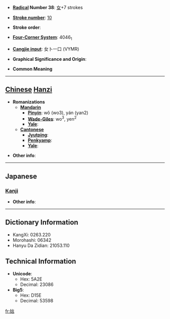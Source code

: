 * '''[[Wiktionary:Chinese radical index| Radical]] Number 38''': [[Wiktionary:Chinese radical index 女|女]]+7 strokes

* '''[[Wiktionary:Chinese total strokes index|Stroke number]]''': [[Wiktionary:Chinese total strokes index 10|10]]

* '''Stroke order''': 

* '''[[Wiktionary:Chinese four corner index|Four-Corner System]]''': 4046<sub>1</sub>

* '''[[Wiktionary:Chinese Cangjie index|Cangjie input]]''': 女卜一口 (VYMR)

* '''Graphical Significance and Origin''': 

* '''Common Meaning'''

----

== [[Chinese]] [[Hanzi]] ==

* '''Romanizations'''
** '''[[Mandarin]]'''
*** '''[[Pinyin]]''': wǒ (wo3), yán (yan2)
*** '''[[Wade-Giles]]''': wo<sup>3</sup>, yen<sup>2</sup>
*** '''[[Yale]]''': 
** '''[[Cantonese]]'''
*** '''[[Jyutping]]''':
*** '''[[Penkyamp]]''': 
*** '''[[Yale]]''': 

* '''Other info''': 

----

==Japanese==
===[[Kanji]]===
{{kanji|on readings=[[でん]] (den)
|kun readings=
}}

* '''Other info''':  

----

== Dictionary Information ==

* KangXi: 0263.220
* Morohashi: 06342
* Hanyu Da Zidian: 21053.110

== Technical Information ==

* '''Unicode''':
** Hex: 5A2E
** Decimal: 23086
* '''Big5''':
** Hex: D15E
** Decimal: 53598

[[fr:娮]]